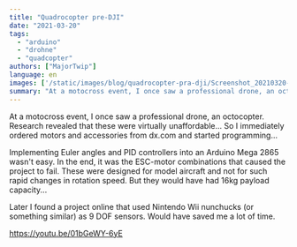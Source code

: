 ```yaml
---
title: "Quadrocopter pre-DJI"
date: "2021-03-20"
tags: 
  - "arduino"
  - "drohne"
  - "quadcopter"
authors: ["MajorTwip"]
language: en
images: ['/static/images/blog/quadrocopter-pra-dji/Screenshot_20210320-204149_YouTube.jpg']
summary: "At a motocross event, I once saw a professional drone, an octocopter. Research revealed that these were virtually unaffordable... So I immediately ordered motors and accessories from dx.com and started programming..."
---
```


At a motocross event, I once saw a professional drone, an octocopter. Research revealed that these were virtually unaffordable... So I immediately ordered motors and accessories from dx.com and started programming...

Implementing Euler angles and PID controllers into an Arduino Mega 2865 wasn't easy. In the end, it was the ESC-motor combinations that caused the project to fail. These were designed for model aircraft and not for such rapid changes in rotation speed. But they would have had 16kg payload capacity...

Later I found a project online that used Nintendo Wii nunchucks (or something similar) as 9 DOF sensors. Would have saved me a lot of time.

https://youtu.be/01bGeWY-6yE

